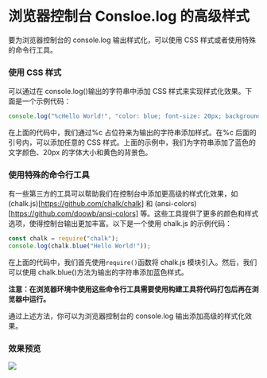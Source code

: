 # 浏览器控制台 Consloe.log 的高级样式

要为浏览器控制台的 console.log 输出样式化，可以使用 CSS 样式或者使用特殊的命令行工具。

### 使用 CSS 样式

可以通过在 console.log()输出的字符串中添加 CSS 样式来实现样式化效果。下面是一个示例代码：

```js
console.log("%cHello World!", "color: blue; font-size: 20px; background-color: yellow;");
```

在上面的代码中，我们通过%c 占位符来为输出的字符串添加样式。在%c 后面的引号内，可以添加任意的 CSS 样式。上面的示例中，我们为字符串添加了蓝色的文字颜色、20px 的字体大小和黄色的背景色。

### 使用特殊的命令行工具

有一些第三方的工具可以帮助我们在控制台中添加更高级的样式化效果，如 (chalk.js)[https://github.com/chalk/chalk] 和 (ansi-colors)[https://github.com/doowb/ansi-colors] 等。这些工具提供了更多的颜色和样式选项，使得控制台输出更加丰富。以下是一个使用 chalk.js 的示例代码：

```js
const chalk = require("chalk");
console.log(chalk.blue("Hello World!"));
```

在上面的代码中，我们首先使用`require()`函数将 chalk.js 模块引入。然后，我们可以使用 chalk.blue()方法为输出的字符串添加蓝色样式。

**注意：在浏览器环境中使用这些命令行工具需要使用构建工具将代码打包后再在浏览器中运行。**

通过上述方法，你可以为浏览器控制台的 console.log 输出添加高级的样式化效果。

### 效果预览

![](E:\blog\docs\public\tools\0-1.png)
